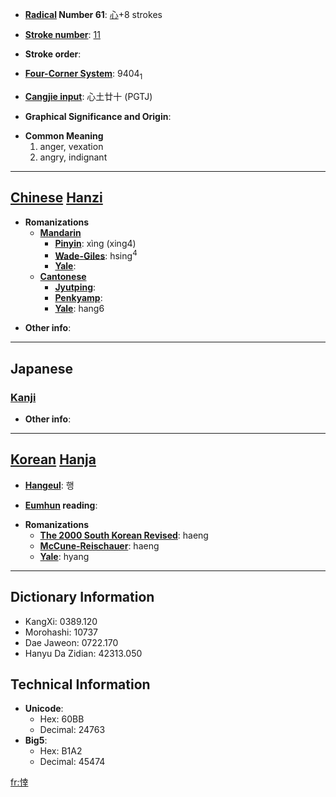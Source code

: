 * '''[[Wiktionary:Chinese radical index| Radical]] Number 61''': [[Wiktionary:Chinese radical index 心|心]]+8 strokes

* '''[[Wiktionary:Chinese total strokes index|Stroke number]]''': [[Wiktionary:Chinese total strokes index 11|11]]

* '''Stroke order''': 

* '''[[Wiktionary:Chinese four corner index|Four-Corner System]]''': 9404<sub>1</sub>

* '''[[Wiktionary:Chinese Cangjie index|Cangjie input]]''': 心土廿十 (PGTJ)

* '''Graphical Significance and Origin''': 

* '''Common Meaning'''
*#anger, vexation
*# angry, indignant


----

== [[Chinese]] [[Hanzi]] ==

* '''Romanizations'''
** '''[[Mandarin]]'''
*** '''[[Pinyin]]''': xìng (xing4)
*** '''[[Wade-Giles]]''': hsing<sup>4</sup>
*** '''[[Yale]]''': 
** '''[[Cantonese]]'''
*** '''[[Jyutping]]''':
*** '''[[Penkyamp]]''': 
*** '''[[Yale]]''': hang6

* '''Other info''': 

----

==Japanese==
===[[Kanji]]===
{{kanji|on readings=[[けい]] (kei), [[ぎょう]] (gyō), [[こう]] (kō)
|kun readings=[[もとる]] (motoru)
}}

* '''Other info''':  

----

== [[Korean]] [[Hanja]] ==

* '''[[Hangeul]]''': 행

* '''[[Eumhun]] reading''': 

* '''Romanizations'''
** '''[[The 2000 South Korean Revised Romanization|The 2000 South Korean Revised]]''': haeng
** '''[[McCune-Reischauer]]''': haeng
** '''[[Yale]]''': hyang

----

== Dictionary Information ==

* KangXi: 0389.120
* Morohashi: 10737
* Dae Jaweon: 0722.170
* Hanyu Da Zidian: 42313.050

== Technical Information ==

* '''Unicode''':
** Hex: 60BB
** Decimal: 24763
* '''Big5''':
** Hex: B1A2
** Decimal: 45474

[[fr:悻]]